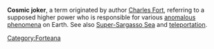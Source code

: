 '''Cosmic joker''', a term originated by author [[Charles Fort]], referring to a supposed higher power who is responsible for various [[anomalous phenomena]] on Earth.  See also [[Super-Sargasso Sea]] and [[teleportation]].

[[Category:Forteana]]